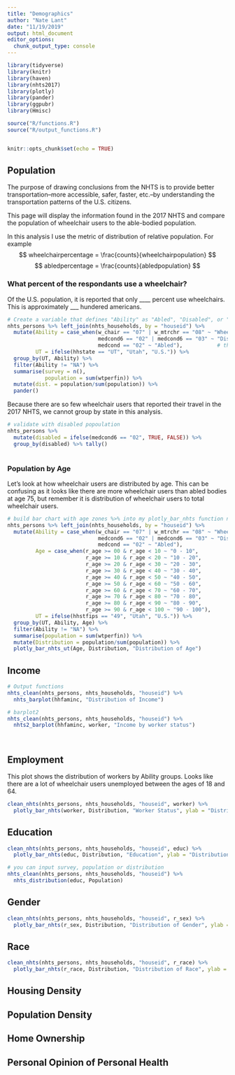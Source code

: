 ```yaml
---
title: "Demographics"
author: "Nate Lant"
date: "11/19/2019"
output: html_document
editor_options: 
  chunk_output_type: console
---
```


```r
library(tidyverse)
library(knitr)
library(haven)
library(nhts2017)
library(plotly)
library(pander)
library(ggpubr)
library(Hmisc)

source("R/functions.R")
source("R/output_functions.R")


knitr::opts_chunk$set(echo = TRUE)
```

## Population
The purpose of drawing conclusions from the NHTS is to provide better transportation--more accessible, safer, faster, etc.--by understanding the transportation patterns of the U.S. citizens.

This page will display the information found in the 2017 NHTS and compare the population of wheelchair users to the able-bodied population. 
<!-- This page also compares the disabled population (those who reported to have a medical condition for longer than six months) in addition to the population of wheelchair users. --> 

In this analysis I use the metric of distribution of relative population. For example
$$ wheelchairpercentage = \frac{counts}{wheelchairpopulation} $$
$$ abledpercentage = \frac{counts}{abledpopulation} $$


### What percent of the respondants use a wheelchair?
Of the U.S. population, it is reported that only ____ percent use wheelchairs. This is approximately ___ hundered americans.

```r
# Create a variable that defines "Ability" as "Abled", "Disabled", or "Wheelchair"
nhts_persons %>% left_join(nhts_households, by = "houseid") %>%
  mutate(Ability = case_when(w_chair == "07" | w_mtrchr == "08" ~ "Wheelchair",
                             medcond6 == "02" | medcond6 == "03" ~ "Disabled",  
                             medcond == "02" ~ "Abled"),           # this is only people who reported not having a medical condition.
         UT = ifelse(hhstate == "UT", "Utah", "U.S.")) %>%   
  group_by(UT, Ability) %>% 
  filter(Ability != "NA") %>%
  summarise(survey = n(),
            population = sum(wtperfin)) %>%
  mutate(dist. = population/sum(population)) %>%
  pander()

```

Because there are so few wheelchair users that reported their travel in the 2017 NHTS, we cannot group by state in this analysis.
```r
# validate with disabled popoulation
nhts_persons %>%
  mutate(disabled = ifelse(medcond6 == "02", TRUE, FALSE)) %>%
  group_by(disabled) %>% tally()
  
```

### Population by Age
Let's look at how wheelchair users are distributed by age. This can be confusing as it looks like there are more wheelchair users than abled bodies at age 75, but remember it is distribution of wheelchair users to total wheelchair users.

```r
# build bar chart with age zones %>% into my plotly_bar_nhts function not filtered by age
nhts_persons %>% left_join(nhts_households, by = "houseid") %>%
  mutate(Ability = case_when(w_chair == "07" | w_mtrchr == "08" ~ "Wheelchair",
                             medcond6 == "02" | medcond6 == "03" ~ "Disabled",
                             medcond == "02" ~ "Abled"),
         Age = case_when(r_age >= 00 & r_age < 10 ~ "0 - 10",
                         r_age >= 10 & r_age < 20 ~ "10 - 20",
                         r_age >= 20 & r_age < 30 ~ "20 - 30",
                         r_age >= 30 & r_age < 40 ~ "30 - 40",
                         r_age >= 40 & r_age < 50 ~ "40 - 50",
                         r_age >= 50 & r_age < 60 ~ "50 - 60",
                         r_age >= 60 & r_age < 70 ~ "60 - 70",
                         r_age >= 70 & r_age < 80 ~ "70 - 80",
                         r_age >= 80 & r_age < 90 ~ "80 - 90",
                         r_age >= 90 & r_age < 100 ~ "90 - 100"),
         UT = ifelse(hhstfips == "49", "Utah", "U.S.")) %>%                       # This is filtered by utah
  group_by(UT, Ability, Age) %>%
  filter(Ability != "NA") %>%
  summarise(population = sum(wtperfin)) %>%
  mutate(Distribution = population/sum(population)) %>%
  plotly_bar_nhts_ut(Age, Distribution, "Distribution of Age")

```

<!--- I deleted the age boxplot here --->

## Income

```r

# Output functions
nhts_clean(nhts_persons, nhts_households, "houseid") %>%
  nhts_barplot(hhfaminc, "Distribution of Income")

# barplot2
nhts_clean(nhts_persons, nhts_households, "houseid") %>%
  nhts2_barplot(hhfaminc, worker, "Income by worker status")

  
```



## Employment
This plot shows the distribution of workers by Ability groups. Looks like there are a lot of wheelchair users unemployed between the ages of 18 and 64.
```r
clean_nhts(nhts_persons, nhts_households, "houseid", worker) %>%
  plotly_bar_nhts(worker, Distribution, "Worker Status", ylab = "Distribution")
```

## Education

```r
clean_nhts(nhts_persons, nhts_households, "houseid", educ) %>%
  plotly_bar_nhts(educ, Distribution, "Education", ylab = "Distribution")

# you can input survey, population or distribution
nhts_clean(nhts_persons, nhts_households, "houseid") %>%
  nhts_distribution(educ, Population)


```


## Gender

```r
clean_nhts(nhts_persons, nhts_households, "houseid", r_sex) %>%
  plotly_bar_nhts(r_sex, Distribution, "Distribution of Gender", ylab = "Distribution")
```

## Race

```r
clean_nhts(nhts_persons, nhts_households, "houseid", r_race) %>%
  plotly_bar_nhts(r_race, Distribution, "Distribution of Race", ylab = "Distribution")
```


## Housing Density
<!--- HBRESDN --->

## Population Density
<!--- HBPPOPDN --->

## Home Ownership
<!--- Homeown --->

## Personal Opinion of Personal Health
<!---  --->

